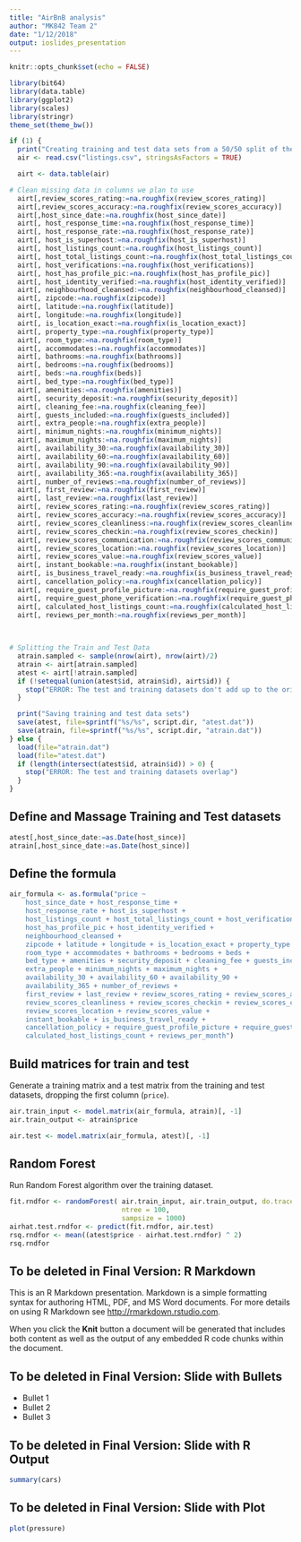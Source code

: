 ```yaml
---
title: "AirBnB analysis"
author: "MK842 Team 2"
date: "1/12/2018"
output: ioslides_presentation
---
```


```r
knitr::opts_chunk$set(echo = FALSE)
```

```r
library(bit64)
library(data.table)
library(ggplot2)
library(scales)
library(stringr)
theme_set(theme_bw())

if (1) {
  print("Creating training and test data sets from a 50/50 split of the CSV")
  air <- read.csv("listings.csv", stringsAsFactors = TRUE)

  airt <- data.table(air)

# Clean missing data in columns we plan to use
  airt[,review_scores_rating:=na.roughfix(review_scores_rating)]
  airt[,review_scores_accuracy:=na.roughfix(review_scores_accuracy)]
  airt[,host_since_date:=na.roughfix(host_since_date)]  
  airt[, host_response_time:=na.roughfix(host_response_time)]
  airt[, host_response_rate:=na.roughfix(host_response_rate)]  
  airt[, host_is_superhost:=na.roughfix(host_is_superhost)]
  airt[, host_listings_count:=na.roughfix(host_listings_count)]
  airt[, host_total_listings_count:=na.roughfix(host_total_listings_count)]
  airt[, host_verifications:=na.roughfix(host_verifications)]
  airt[, host_has_profile_pic:=na.roughfix(host_has_profile_pic)]
  airt[, host_identity_verified:=na.roughfix(host_identity_verified)]
  airt[, neighbourhood_cleansed:=na.roughfix(neighbourhood_cleansed)]
  airt[, zipcode:=na.roughfix(zipcode)]
  airt[, latitude:=na.roughfix(latitude)]
  airt[, longitude:=na.roughfix(longitude)]
  airt[, is_location_exact:=na.roughfix(is_location_exact)]
  airt[, property_type:=na.roughfix(property_type)]
  airt[, room_type:=na.roughfix(room_type)]
  airt[, accommodates:=na.roughfix(accommodates)]
  airt[, bathrooms:=na.roughfix(bathrooms)]
  airt[, bedrooms:=na.roughfix(bedrooms)]
  airt[, beds:=na.roughfix(beds)]
  airt[, bed_type:=na.roughfix(bed_type)]
  airt[, amenities:=na.roughfix(amenities)]
  airt[, security_deposit:=na.roughfix(security_deposit)]
  airt[, cleaning_fee:=na.roughfix(cleaning_fee)]
  airt[, guests_included:=na.roughfix(guests_included)]
  airt[, extra_people:=na.roughfix(extra_people)]
  airt[, minimum_nights:=na.roughfix(minimum_nights)]
  airt[, maximum_nights:=na.roughfix(maximum_nights)]
  airt[, availability_30:=na.roughfix(availability_30)]
  airt[, availability_60:=na.roughfix(availability_60)]
  airt[, availability_90:=na.roughfix(availability_90)]
  airt[, availability_365:=na.roughfix(availability_365)]
  airt[, number_of_reviews:=na.roughfix(number_of_reviews)]
  airt[, first_review:=na.roughfix(first_review)]
  airt[, last_review:=na.roughfix(last_review)]
  airt[, review_scores_rating:=na.roughfix(review_scores_rating)]  
  airt[, review_scores_accuracy:=na.roughfix(review_scores_accuracy)]
  airt[, review_scores_cleanliness:=na.roughfix(review_scores_cleanliness)]
  airt[, review_scores_checkin:=na.roughfix(review_scores_checkin)]
  airt[, review_scores_communication:=na.roughfix(review_scores_communication)]
  airt[, review_scores_location:=na.roughfix(review_scores_location)]
  airt[, review_scores_value:=na.roughfix(review_scores_value)]
  airt[, instant_bookable:=na.roughfix(instant_bookable)]
  airt[, is_business_travel_ready:=na.roughfix(is_business_travel_ready)]  
  airt[, cancellation_policy:=na.roughfix(cancellation_policy)]
  airt[, require_guest_profile_picture:=na.roughfix(require_guest_profile_picture)]
  airt[, require_guest_phone_verification:=na.roughfix(require_guest_phone_verification)]
  airt[, calculated_host_listings_count:=na.roughfix(calculated_host_listings_count)]
  airt[, reviews_per_month:=na.roughfix(reviews_per_month)]

  
  
# Splitting the Train and Test Data
  atrain.sampled <- sample(nrow(airt), nrow(airt)/2)
  atrain <- airt[atrain.sampled]
  atest <- airt[!atrain.sampled]
  if (!setequal(union(atest$id, atrain$id), airt$id)) {
    stop("ERROR: The test and training datasets don't add up to the original dataset")
  }

  print("Saving training and test data sets")
  save(atest, file=sprintf("%s/%s", script.dir, "atest.dat"))
  save(atrain, file=sprintf("%s/%s", script.dir, "atrain.dat"))
} else {
  load(file="atrain.dat")
  load(file="atest.dat")
  if (length(intersect(atest$id, atrain$id)) > 0) {
    stop("ERROR: The test and training datasets overlap")
  }
}
```

## Define and Massage Training and Test datasets
```r
atest[,host_since_date:=as.Date(host_since)]
atrain[,host_since_date:=as.Date(host_since)]


```

## Define the formula
```r

air_formula <- as.formula("price ~
    host_since_date + host_response_time +
    host_response_rate + host_is_superhost +
    host_listings_count + host_total_listings_count + host_verifications +
    host_has_profile_pic + host_identity_verified +
    neighbourhood_cleansed +
    zipcode + latitude + longitude + is_location_exact + property_type +
    room_type + accommodates + bathrooms + bedrooms + beds +
    bed_type + amenities + security_deposit + cleaning_fee + guests_included +
    extra_people + minimum_nights + maximum_nights +
    availability_30 + availability_60 + availability_90 +
    availability_365 + number_of_reviews +
    first_review + last_review + review_scores_rating + review_scores_accuracy +
    review_scores_cleanliness + review_scores_checkin + review_scores_communication +
    review_scores_location + review_scores_value +
    instant_bookable + is_business_travel_ready +
    cancellation_policy + require_guest_profile_picture + require_guest_phone_verification +
    calculated_host_listings_count + reviews_per_month")
```

## Build matrices for train and test

Generate a training matrix and a test matrix from the training and test datasets, dropping the first column (`price`).

```r
air.train_input <- model.matrix(air_formula, atrain)[, -1]
air.train_output <- atrain$price

air.test <- model.matrix(air_formula, atest)[, -1]
```

## Random Forest

Run Random Forest algorithm over the training dataset.

```r
fit.rndfor <- randomForest( air.train_input, air.train_output, do.trace = 0,
                            ntree = 100,
                            sampsize = 1000)
airhat.test.rndfor <- predict(fit.rndfor, air.test)
rsq.rndfor <- mean((atest$price - airhat.test.rndfor) ^ 2)
rsq.rndfor
```

## To be deleted in Final Version: R Markdown

This is an R Markdown presentation. Markdown is a simple formatting syntax for authoring HTML, PDF, and MS Word documents. For more details on using R Markdown see <http://rmarkdown.rstudio.com>.

When you click the **Knit** button a document will be generated that includes both content as well as the output of any embedded R code chunks within the document.

## To be deleted in Final Version: Slide with Bullets

- Bullet 1
- Bullet 2
- Bullet 3

## To be deleted in Final Version: Slide with R Output

```r
summary(cars)
```

## To be deleted in Final Version: Slide with Plot

```r
plot(pressure)
```

